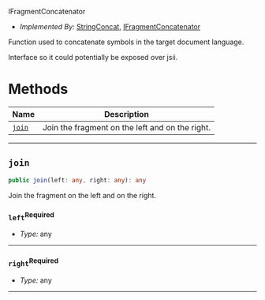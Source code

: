  IFragmentConcatenator <a name="IFragmentConcatenator" id="cdktf.IFragmentConcatenator"></a>

- *Implemented By:* <a href="#cdktf.StringConcat">StringConcat</a>, <a href="#cdktf.IFragmentConcatenator">IFragmentConcatenator</a>

Function used to concatenate symbols in the target document language.

Interface so it could potentially be exposed over jsii.

# Methods <a name="Methods" id="Methods"></a>

| **Name** | **Description** |
| --- | --- |
| <code><a href="#cdktf.IFragmentConcatenator.join">join</a></code> | Join the fragment on the left and on the right. |

---

## `join` <a name="join" id="cdktf.IFragmentConcatenator.join"></a>

```typescript
public join(left: any, right: any): any
```

Join the fragment on the left and on the right.

### `left`<sup>Required</sup> <a name="left" id="cdktf.IFragmentConcatenator.join.parameter.left"></a>

- *Type:* any

---

### `right`<sup>Required</sup> <a name="right" id="cdktf.IFragmentConcatenator.join.parameter.right"></a>

- *Type:* any

---


